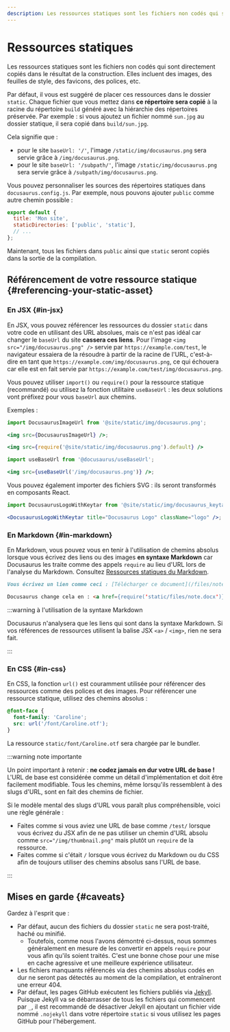 ```yaml
---
description: Les ressources statiques sont les fichiers non codés qui sont directement copiés dans le résultat de la construction. Découvrez comment elles sont traitées et quelles sont les meilleures pratiques d'utilisation des ressources statiques.
---
```


# Ressources statiques

Les ressources statiques sont les fichiers non codés qui sont directement copiés dans le résultat de la construction. Elles incluent des images, des feuilles de style, des favicons, des polices, etc.

Par défaut, il vous est suggéré de placer ces ressources dans le dossier `static`. Chaque fichier que vous mettez dans **ce répertoire sera copié** à la racine du répertoire `build` généré avec la hiérarchie des répertoires préservée. Par exemple : si vous ajoutez un fichier nommé `sun.jpg` au dossier statique, il sera copié dans `build/sun.jpg`.

Cela signifie que :

- pour le site `baseUrl: '/'`, l'image `/static/img/docusaurus.png` sera servie grâce à `/img/docusaurus.png`.
- pour le site `baseUrl: '/subpath/'`, l'image `/static/img/docusaurus.png` sera servie grâce à `/subpath/img/docusaurus.png`.

Vous pouvez personnaliser les sources des répertoires statiques dans `docusaurus.config.js`. Par exemple, nous pouvons ajouter `public` comme autre chemin possible :

```js title="docusaurus.config.js"
export default {
  title: 'Mon site',
  staticDirectories: ['public', 'static'],
  // ...
};
```

Maintenant, tous les fichiers dans `public` ainsi que `static` seront copiés dans la sortie de la compilation.

## Référencement de votre ressource statique {#referencing-your-static-asset}

### En JSX {#in-jsx}

En JSX, vous pouvez référencer les ressources du dossier `static` dans votre code en utilisant des URL absolues, mais ce n'est pas idéal car changer le `baseUrl` du site **cassera ces liens**. Pour l'image `<img src="/img/docusaurus.png" />` servie par `https://example.com/test`, le navigateur essaiera de la résoudre à partir de la racine de l'URL, c'est-à-dire en tant que `https://example.com/img/docusaurus.png`, ce qui échouera car elle est en fait servie par `https://example.com/test/img/docusaurus.png`.

Vous pouvez utiliser `import()` ou `require()` pour la ressource statique (recommandé) ou utilisez la fonction utilitaire `useBaseUrl` : les deux solutions vont préfixez pour vous `baseUrl` aux chemins.

Exemples :

```jsx title="MyComponent.js"
import DocusaurusImageUrl from '@site/static/img/docusaurus.png';

<img src={DocusaurusImageUrl} />;
```

```jsx title="MyComponent.js"
<img src={require('@site/static/img/docusaurus.png').default} />
```

```jsx title="MyComponent.js"
import useBaseUrl from '@docusaurus/useBaseUrl';

<img src={useBaseUrl('/img/docusaurus.png')} />;
```

Vous pouvez également importer des fichiers SVG : ils seront transformés en composants React.

```jsx title="MyComponent.js"
import DocusaurusLogoWithKeytar from '@site/static/img/docusaurus_keytar.svg';

<DocusaurusLogoWithKeytar title="Docusaurus Logo" className="logo" />;
```

### En Markdown {#in-markdown}

En Markdown, vous pouvez vous en tenir à l'utilisation de chemins absolus lorsque vous écrivez des liens ou des images **en syntaxe Markdown** car Docusaurus les traite comme des appels `require` au lieu d'URL lors de l'analyse du Markdown. Consultez [Ressources statiques du Markdown](./guides/markdown-features/markdown-features-assets.mdx).

```md
Vous écrivez un lien comme ceci : [Télécharger ce document](/files/note.docx)

Docusaurus change cela en : <a href={require('static/files/note.docx')}>Télécharger ce document</a>
```

:::warning à l'utilisation de la syntaxe Markdown

Docusaurus n'analysera que les liens qui sont dans la syntaxe Markdown. Si vos références de ressources utilisent la balise JSX `<a>` / `<img>`, rien ne sera fait.

:::

### En CSS {#in-css}

En CSS, la fonction `url()` est couramment utilisée pour référencer des ressources comme des polices et des images. Pour référencer une ressource statique, utilisez des chemins absolus :

```css
@font-face {
  font-family: 'Caroline';
  src: url('/font/Caroline.otf');
}
```

La ressource `static/font/Caroline.otf` sera chargée par le bundler.

:::warning note importante

Un point important à retenir : **ne codez jamais en dur votre URL de base !** L'URL de base est considérée comme un détail d'implémentation et doit être facilement modifiable. Tous les chemins, même lorsqu'ils ressemblent à des slugs d'URL, sont en fait des chemins de fichier.

Si le modèle mental des slugs d'URL vous paraît plus compréhensible, voici une règle générale :

- Faites comme si vous aviez une URL de base comme `/test/` lorsque vous écrivez du JSX afin de ne pas utiliser un chemin d'URL absolu comme `src="/img/thumbnail.png"` mais plutôt un `require` de la ressource.
- Faites comme si c'était `/` lorsque vous écrivez du Markdown ou du CSS afin de toujours utiliser des chemins absolus sans l'URL de base.

:::

## Mises en garde {#caveats}

Gardez à l'esprit que :

- Par défaut, aucun des fichiers du dossier `static` ne sera post-traité, haché ou minifié.
  - Toutefois, comme nous l'avons démontré ci-dessus, nous sommes généralement en mesure de les convertir en appels `require` pour vous afin qu'ils soient traités. C'est une bonne chose pour une mise en cache agressive et une meilleure expérience utilisateur.
- Les fichiers manquants référencés via des chemins absolus codés en dur ne seront pas détectés au moment de la compilation, et entraîneront une erreur 404.
- Par défaut, les pages GitHub exécutent les fichiers publiés via [Jekyll](https://jekyllrb.com/). Puisque Jekyll va se débarrasser de tous les fichiers qui commencent par `_`, il est recommandé de désactiver Jekyll en ajoutant un fichier vide nommé `.nojekyll` dans votre répertoire `static` si vous utilisez les pages GitHub pour l'hébergement.
